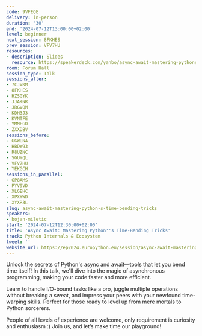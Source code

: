 ```yaml
---
code: 9VFEQE
delivery: in-person
duration: '30'
end: '2024-07-12T13:00:00+02:00'
level: beginner
next_session: 8FKHES
prev_session: VFV7HU
resources:
- description: Slides
  resource: https://speakerdeck.com/yanbo/async-await-mastering-pythons-time-bending-tricks-europython2024
room: Forum Hall
session_type: Talk
sessions_after:
- 7CJVKM
- 8FKHES
- HZSGYK
- JJAKNR
- JRGVQM
- KDH3J3
- KVNTFE
- YMMFGD
- ZXXDBV
sessions_before:
- GGWUNA
- HBDW93
- R8UZNC
- SGUYQL
- VFV7HU
- YEKGCH
sessions_in_parallel:
- GP8AMS
- PYV9VD
- XLGEHC
- XPXYWD
- XYXR3L
slug: async-await-mastering-python-s-time-bending-tricks
speakers:
- bojan-miletic
start: '2024-07-12T12:30:00+02:00'
title: 'Async Await: Mastering Python''s Time-Bending Tricks'
track: Python Internals & Ecosystem
tweet: ''
website_url: https://ep2024.europython.eu/session/async-await-mastering-python-s-time-bending-tricks
---
```


Unlock the secrets of Python's async and await—tools that let you bend time itself!
In this talk, we'll dive into the magic of asynchronous programming, making your code faster and more efficient.

Learn to handle I/O-bound tasks like a pro, juggle multiple operations without breaking a sweat, and impress your peers with your newfound time-warping skills.
Perfect for those ready to level up from mere mortals to Python sorcerers.

People of all levels of experience are welcome, only requirement is curiosity and enthusiasm :)
Join us, and let’s make time our playground!
